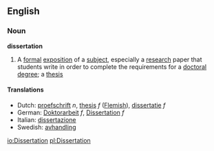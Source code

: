==English==
===Noun===
'''dissertation'''

# A [[formal]] [[exposition]] of a [[subject]], especially a [[research]] paper that students write in order to complete the requirements for a [[doctoral]] [[degree]]; a [[thesis]]

====Translations====
*Dutch: [[proefschrift]] ''n'', [[thesis]] ''f'' ([[Flemish]]), [[dissertatie]] ''f''
*German: [[Doktorarbeit]] ''f'', [[Dissertation]] ''f''
*Italian: [[dissertazione]]
*Swedish: [[avhandling]]

[[io:Dissertation]]
[[pl:Dissertation]]